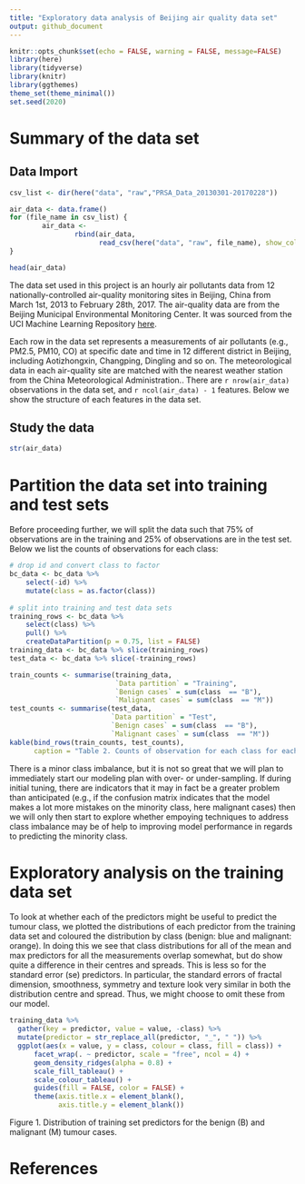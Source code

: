 ```yaml
---
title: "Exploratory data analysis of Beijing air quality data set"
output: github_document
---
```


```r
knitr::opts_chunk$set(echo = FALSE, warning = FALSE, message=FALSE)
library(here)
library(tidyverse)
library(knitr)
library(ggthemes)
theme_set(theme_minimal())
set.seed(2020)
```

# Summary of the data set

## Data Import

```r
csv_list <- dir(here("data", "raw","PRSA_Data_20130301-20170228"))

air_data <- data.frame()
for (file_name in csv_list) {
        air_data <-
                rbind(air_data, 
                      read_csv(here("data", "raw", file_name), show_col_types = FALSE))
}

head(air_data)
```

The data set used in this project is an hourly air pollutants data from 12 nationally-controlled air-quality monitoring sites in Beijing, China from March 1st, 2013 to February 28th, 2017. The air-quality data are from the Beijing Municipal Environmental Monitoring Center. It was sourced from the UCI Machine Learning Repository [here](https://archive-beta.ics.uci.edu/ml/datasets/beijing+multi+site+air+quality+data).

Each row in the data set represents a measurements of air pollutants (e.g., PM2.5, PM10, CO) at specific date and time in 12 different district in Beijing, including Aotizhongxin, Changping, Dingling and so on. The meteorological data in each air-quality site are matched with the nearest weather station from the China Meteorological Administration.. There are `r nrow(air_data)` observations in the data set, and `r ncol(air_data) - 1` features. Below we show the structure of each features in the data set.

## Study the data

```r
str(air_data)
```

# Partition the data set into training and test sets

Before proceeding further, we will split the data such that 75% of observations are in the training and 25% of observations are in the test set. Below we list the counts of observations for each class:

```r
# drop id and convert class to factor
bc_data <- bc_data %>% 
    select(-id) %>% 
    mutate(class = as.factor(class))
  
# split into training and test data sets
training_rows <- bc_data %>% 
    select(class) %>% 
    pull() %>%
    createDataPartition(p = 0.75, list = FALSE)
training_data <- bc_data %>% slice(training_rows)
test_data <- bc_data %>% slice(-training_rows)

train_counts <- summarise(training_data,
                          `Data partition` = "Training",
                          `Benign cases` = sum(class  == "B"),
                          `Malignant cases` = sum(class  == "M"))
test_counts <- summarise(test_data,
                         `Data partition` = "Test",
                         `Benign cases` = sum(class  == "B"),
                         `Malignant cases` = sum(class  == "M"))
kable(bind_rows(train_counts, test_counts),
      caption = "Table 2. Counts of observation for each class for each data partition.")
```

There is a minor class imbalance, but it is not so great that we will plan to immediately start our modeling plan with over- or under-sampling. If during initial tuning, there are indicators that it may in fact be a greater problem than anticipated (e.g., if the confusion matrix indicates that the model makes a lot more mistakes on the minority class, here malignant cases) then we will only then start to explore whether empoying techniques to address class imbalance may be of help to improving model performance in regards to predicting the minority class.

# Exploratory analysis on the training data set

To look at whether each of the predictors might be useful to predict the tumour class, we plotted the distributions of each predictor from the training data set and coloured the distribution by class (benign: blue and malignant: orange). In doing this we see that class distributions for all of the mean and max predictors for all the measurements overlap somewhat, but do show quite a difference in their centres and spreads. This is less so for the standard error (se) predictors. In particular, the standard errors of fractal dimension, smoothness, symmetry and texture look very similar in both the distribution centre and spread. Thus, we might choose to omit these from our model.

```r
training_data %>% 
  gather(key = predictor, value = value, -class) %>% 
  mutate(predictor = str_replace_all(predictor, "_", " ")) %>% 
  ggplot(aes(x = value, y = class, colour = class, fill = class)) +
      facet_wrap(. ~ predictor, scale = "free", ncol = 4) +
      geom_density_ridges(alpha = 0.8) +
      scale_fill_tableau() +
      scale_colour_tableau() +
      guides(fill = FALSE, color = FALSE) +
      theme(axis.title.x = element_blank(),
            axis.title.y = element_blank())
```

Figure 1. Distribution of training set predictors for the benign (B) and malignant (M) tumour cases.

# References
